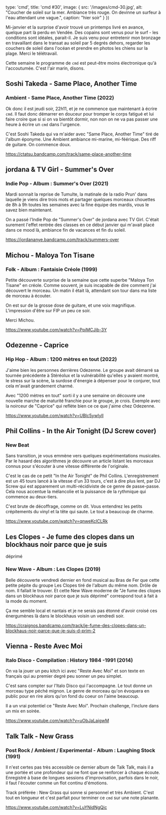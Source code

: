 

  type: 'cmd',
  title: 'cmd #30',
  image: {
    src: '/images/cmd-30.jpg',
    alt: "Coucher de soleil sur la mer. Ambiance très rouge. On devinne un surfeur à l'eau attendant une vague.",
    caption: "hier soir"
  }
}) 

Mi-janvier et la surprise d'avoir trouvé un printemps livré en avance, quelque
part là perdu en Vendée. Des copains sont venus pour le surf - les conditions
sont idéales, parait-il. Je suis venu pour entretenir mon bronzage en
travaillant dans le transat au soleil par 5 degrés dehors, regarder les couchers
de soleil dans l'océan et prendre en photos les chiens sur la plage. Merci le
télétravail.

Cette semaine le programme de `cmd` est peut-être moins électronique qu'à
l'accoutumée. C'est l'air marin, disons.



## Soshi Takeda - Same Place, Another Time

### Ambient - Same Place, Another Time (2022)

Ok donc il est jeudi soir, 22h11, et je ne commence que maintenant à écrire
`cmd`. Il faut donc démarrer en douceur pour tromper le corps fatigué et lui
faire croire que si si on va bientôt dormir, non non on ne va pas passer une
heure à écrire un `cmd` dans l'urgence.

C'est Soshi Takeda qui va m'aider avec "Same Place, Another Time" tiré de
l'album éponyme. Une Ambient ambiance mi-marine, mi-féérique. Des riff de
guitare. On commence doux.

https://ctatsu.bandcamp.com/track/same-place-another-time



## jordana & TV Girl - Summer's Over

### Indie Pop - Album : Summer's Over (2021)

Mardi sonnait la reprise de Tumulte, la matinale de la radio Prun' dans laquelle
je viens dire trois mots et partager quelques morceaux chouettes de 8h à 9h
toutes les semaines avec la fine équipe des mardis, vous le savez bien
maintenant.

On a passé l'Indie Pop de "Summer's Over" de jordana avec TV Girl. C'était
surement l'effet rentrée des classes en ce début janvier qui m'avait placé dans
ce mood là, ambiance fin de vacances et fin du soleil.

https://jordananye.bandcamp.com/track/summers-over



## Michou - Maloya Ton Tisane

### Folk - Album : Fantaisie Créole (1999)

Petite découverte surprise de la semaine que cette superbe "Maloya Ton Tisane"
en créole. Comme souvent, je suis incapable de dire comment j'ai découvert le
morceau. Un matin il était là, attendant son tour dans ma liste de morceau à
écouter.

On est sur de la grosse dose de guitare, et une voix magnifique. L'impression
d'être sur FIP un peu ce soir.

Merci Michou.

https://www.youtube.com/watch?v=PpiMCJib-3Y



## Odezenne - Caprice

### Hip Hop - Album : 1200 mètres en tout (2022)

J'aime bien les personnes derrières Odezenne. Le groupe avait démarré sa tournée
précédente à Stéréolux et la vulnérabilité qu'elles y avaient montré, le stress
sur la scène, la surdose d'énergie à dépenser pour le conjurer, tout cela
m'avait grandement charmé.

Avec "1200 mètres en tout" sorti il y a une semaine on découvre une nouvelle
marche de maturité franchie pour le groupe, je crois. Exemple avec la noirceur
de "Caprice" qui reflète bien ce ce que j'aime chez Odezenne.

https://www.youtube.com/watch?v=UBlc5ywIylI



## Phil Collins - In the Air Tonight (DJ Screw cover) 

### New Beat 

Sans transition, je vous emmène vers quelques expérimentations musicales. Par le
hasard des algorithmes je découvre un article listant les morceaux connus pour
s'écouter à une vitesse différente de l'originale.

C'est le cas de ce petit "In the Air Tonight" de Phil Collins. L'enregistrement
est un 45 tours lancé à la vitesse d'un 33 tours, c'est à dire plus lent, par DJ
Screw qui est apparement un multi-récidiviste de ce genre de passe-passe. Cela
nous accentue la mélancolie et la puissance de la rythmique qui commence au
deux-tiers.

C'est brute de décoffrage, comme on dit. Vous entendrez les petits crépitements
du vinyl et la tête qui saute. Le tout a beaucoup de charme.

https://www.youtube.com/watch?v=qnweKclCLRk



## Les Clopes - Je fume des clopes dans un blockhaus noir parce que je suis
déprimé

### New Wave - Album : Les Clopes (2019)

Belle découverte vendredi dernier en fond musical au Bras de Fer que cette
petite pépite du groupe Les Clopes tiré de l'album du même nom. Drôle de nom. Il
fallait le trouver. Et cette New Wave moderne de "Je fume des clopes dans un
blockhaus noir parce que je suis déprimé" correspond tout à fait à la mode du
moment.

Ça me semble local et nantais et je ne serais pas étonné d'avoir croisé ces
énergumènes là dans le blockhaus voisin un vendredi soir.

https://craignos.bandcamp.com/track/je-fume-des-clopes-dans-un-blockhaus-noir-parce-que-je-suis-d-prim-2



## Vienna - Reste Avec Moi

### Italo Disco - Compilation : History 1984 -1991 (2014)

On va la jouer un peu kitch ici avec "Reste Avec Moi" et son texte en français
qui au premier degré peu sonner un peu simplet.

C'est sans compter sur l'Italo Disco qui l'accompagne. Le tout donne un morceau
type péché mignon. Le genre de morceau qu'on évoquera en public pour en rire
alors qu'on fond du coeur on l'aime beaucoup.

Il a un vrai potentiel ce "Reste Avec Moi". Prochain challenge, l'inclure dans
un mix en soirée.

https://www.youtube.com/watch?v=uObJaLaigwM



## Talk Talk - New Grass

### Post Rock / Ambient / Experimental - Album : Laughing Stock (1991)

Il n'est certes pas très accessible ce dernier album de Talk Talk, mais il a une
portée et une profondeur qui ne font que se renforcer à chaque écoute.
Enregistré à base de longues sessions d'improvisation, parfois dans le noir, il
faut l'écouter comme un flot continu d'émotions.

Track préférée : New Grass qui sonne si personnel et très Ambient. C'est tout en
longueur et c'est parfait pour terminer ce `cmd` sur une note planante.

https://www.youtube.com/watch?v=LuYNidNgQic

